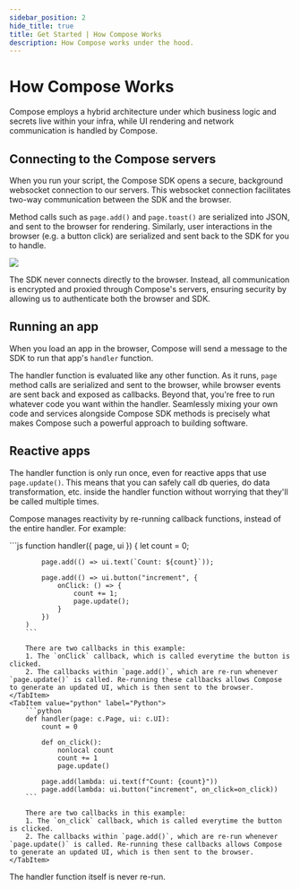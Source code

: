 ```yaml
---
sidebar_position: 2
hide_title: true
title: Get Started | How Compose Works
description: How Compose works under the hood.
---
```



# How Compose Works

Compose employs a hybrid architecture under which business logic and secrets live within your infra, while UI rendering and network communication is handled by Compose.

## Connecting to the Compose servers

When you run your script, the Compose SDK opens a secure, background websocket connection to our servers. This websocket connection facilitates two-way communication between the SDK and the browser.

Method calls such as `page.add()` and `page.toast()` are serialized into JSON, and sent to the browser for rendering. Similarly, user interactions in the browser (e.g. a button click) are serialized and sent back to the SDK for you to handle.

<img src="/img/compose-architecture.png" className="rounded" />

The SDK never connects directly to the browser. Instead, all communication is encrypted and proxied through Compose's servers, ensuring security by allowing us to authenticate both the browser and SDK.

## Running an app

When you load an app in the browser, Compose will send a message to the SDK to run that app's `handler` function. 

The handler function is evaluated like any other function. As it runs, `page` method calls are serialized and sent to the browser, while browser events are sent back and exposed as callbacks. Beyond that, you're free to run whatever code you want within the handler. Seamlessly mixing your own code and services alongside Compose SDK methods is precisely what makes Compose such a powerful approach to building software.

## Reactive apps

The handler function is only run once, even for reactive apps that use `page.update()`. This means that you can safely call db queries, do data transformation, etc. inside the handler function without worrying that they'll be called multiple times.

Compose manages reactivity by re-running callback functions, instead of the entire handler. For example:

<Tabs groupId="sdkLanguage">
    <TabItem value="node" label="TypeScript / JavaScript">
        ```js
        function handler({ page, ui }) {
            let count = 0;

            page.add(() => ui.text(`Count: ${count}`));

            page.add(() => ui.button("increment", {
                onClick: () => {
                    count += 1;
                    page.update();
                }
            })
        )
        ```

        There are two callbacks in this example:
        1. The `onClick` callback, which is called everytime the button is clicked.
        2. The callbacks within `page.add()`, which are re-run whenever `page.update()` is called. Re-running these callbacks allows Compose to generate an updated UI, which is then sent to the browser.
    </TabItem>
    <TabItem value="python" label="Python">
        ```python
        def handler(page: c.Page, ui: c.UI):
            count = 0

            def on_click():
                nonlocal count
                count += 1
                page.update()

            page.add(lambda: ui.text(f"Count: {count}"))
            page.add(lambda: ui.button("increment", on_click=on_click))
        ```

        There are two callbacks in this example:
        1. The `on_click` callback, which is called everytime the button is clicked.
        2. The callbacks within `page.add()`, which are re-run whenever `page.update()` is called. Re-running these callbacks allows Compose to generate an updated UI, which is then sent to the browser.
    </TabItem>
</Tabs>

The handler function itself is never re-run.
